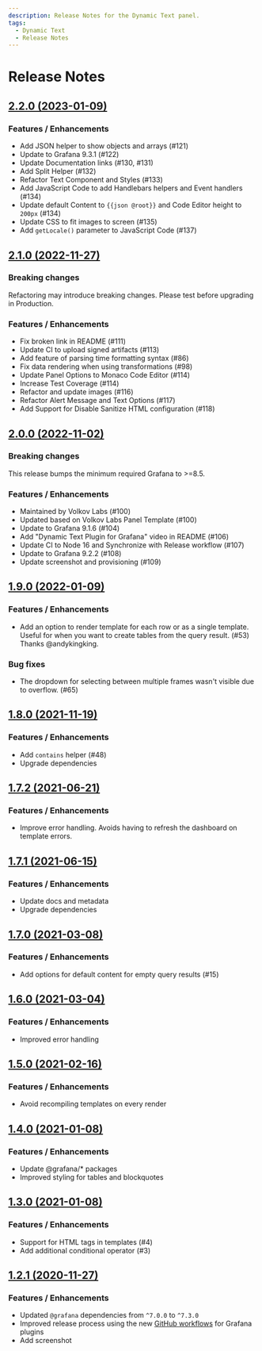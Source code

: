 ```yaml
---
description: Release Notes for the Dynamic Text panel.
tags:
  - Dynamic Text
  - Release Notes
---
```


# Release Notes

## [2.2.0 (2023-01-09)](https://github.com/VolkovLabs/volkovlabs-dynamictext-panel/releases/tag/v2.2.0)

### Features / Enhancements

- Add JSON helper to show objects and arrays (#121)
- Update to Grafana 9.3.1 (#122)
- Update Documentation links (#130, #131)
- Add Split Helper (#132)
- Refactor Text Component and Styles (#133)
- Add JavaScript Code to add Handlebars helpers and Event handlers (#134)
- Update default Content to `{{json @root}}` and Code Editor height to `200px` (#134)
- Update CSS to fit images to screen (#135)
- Add `getLocale()` parameter to JavaScript Code (#137)

## [2.1.0 (2022-11-27)](https://github.com/VolkovLabs/volkovlabs-dynamictext-panel/releases/tag/v2.1.0)

### Breaking changes

Refactoring may introduce breaking changes. Please test before upgrading in Production.

### Features / Enhancements

- Fix broken link in README (#111)
- Update CI to upload signed artifacts (#113)
- Add feature of parsing time formatting syntax (#86)
- Fix data rendering when using transformations (#98)
- Update Panel Options to Monaco Code Editor (#114)
- Increase Test Coverage (#114)
- Refactor and update images (#116)
- Refactor Alert Message and Text Options (#117)
- Add Support for Disable Sanitize HTML configuration (#118)

## [2.0.0 (2022-11-02)](https://github.com/VolkovLabs/volkovlabs-dynamictext-panel/releases/tag/v2.0.0)

### Breaking changes

This release bumps the minimum required Grafana to >=8.5.

### Features / Enhancements

- Maintained by Volkov Labs (#100)
- Updated based on Volkov Labs Panel Template (#100)
- Update to Grafana 9.1.6 (#104)
- Add "Dynamic Text Plugin for Grafana" video in README (#106)
- Update CI to Node 16 and Synchronize with Release workflow (#107)
- Update to Grafana 9.2.2 (#108)
- Update screenshot and provisioning (#109)

## [1.9.0 (2022-01-09)](https://github.com/VolkovLabs/volkovlabs-dynamictext-panel/releases/tag/v1.9.0)

### Features / Enhancements

- Add an option to render template for each row or as a single template. Useful for when you want to create tables from the query result. (#53) Thanks @andykingking.

### Bug fixes

- The dropdown for selecting between multiple frames wasn't visible due to overflow. (#65)

## [1.8.0 (2021-11-19)](https://github.com/VolkovLabs/volkovlabs-dynamictext-panel/releases/tag/v1.8.0)

### Features / Enhancements

- Add `contains` helper (#48)
- Upgrade dependencies

## [1.7.2 (2021-06-21)](https://github.com/VolkovLabs/volkovlabs-dynamictext-panel/releases/tag/v1.7.2)

### Features / Enhancements

- Improve error handling. Avoids having to refresh the dashboard on template errors.

## [1.7.1 (2021-06-15)](https://github.com/VolkovLabs/volkovlabs-dynamictext-panel/releases/tag/v1.7.1)

### Features / Enhancements

- Update docs and metadata
- Upgrade dependencies

## [1.7.0 (2021-03-08)](https://github.com/VolkovLabs/volkovlabs-dynamictext-panel/releases/tag/v1.7.0)

### Features / Enhancements

- Add options for default content for empty query results (#15)

## [1.6.0 (2021-03-04)](https://github.com/VolkovLabs/volkovlabs-dynamictext-panel/releases/tag/v1.6.0)

### Features / Enhancements

- Improved error handling

## [1.5.0 (2021-02-16)](https://github.com/VolkovLabs/volkovlabs-dynamictext-panel/releases/tag/v1.5.0)

### Features / Enhancements

- Avoid recompiling templates on every render

## [1.4.0 (2021-01-08)](https://github.com/VolkovLabs/volkovlabs-dynamictext-panel/releases/tag/v1.4.0)

### Features / Enhancements

- Update @grafana/\* packages
- Improved styling for tables and blockquotes

## [1.3.0 (2021-01-08)](https://github.com/VolkovLabs/volkovlabs-dynamictext-panel/releases/tag/v1.3.0)

### Features / Enhancements

- Support for HTML tags in templates (#4)
- Add additional conditional operator (#3)

## [1.2.1 (2020-11-27)](https://github.com/VolkovLabs/volkovlabs-dynamictext-panel/releases/tag/v1.2.1)

### Features / Enhancements

- Updated `@grafana` dependencies from `^7.0.0` to `^7.3.0`
- Improved release process using the new [GitHub workflows](https://github.com/grafana/plugin-workflows) for Grafana plugins
- Add screenshot
